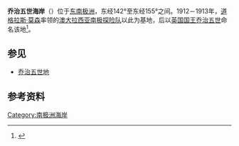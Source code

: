 {{coord|68|30|S|148|00|E|region:AQ_scale:10000000|display=title}}
{{Location map
 |Antarctica
 |mark=<!--dot-->Blue pog.svg
 |lon_dir=E
 |lat_dir=S
 |lat_deg=68|lat_min=30|lat_sec=
 |lon_deg=148|lon_min=00|lon_sec=
 |caption=<div style="text-align: center;">乔治五世海岸在[[南极洲|南极洲]]的位置。</div>
 |position=right
 |width=250
 |float=right
}}
'''乔治五世海岸'''（{{lang-en|Banzare Coast}}）位于[[东南极洲|东南极洲]]，东经142°至东经155°之间。1912－1913年，[[道格拉斯·莫森|道格拉斯·莫森]]率领的[[澳大拉西亚南极探险队|澳大拉西亚南极探险队]]以此为基地，后以[[英国国王|英国国王]][[乔治五世_(英国)|乔治五世]]命名该地<ref>{{Cite web |url=http://encyclopedia2.thefreedictionary.com/George+V+Coast |title=The Great Soviet Encyclopedia, 3rd Edition (1970-1979) |accessdate=2011-12-15 |archive-date=2013-06-24 |archive-url=https://web.archive.org/web/20130624225959/http://encyclopedia2.thefreedictionary.com/George+v+Coast |dead-url=no }}</ref>。

==参见==
* [[乔治五世地|乔治五世地]]

==参考资料==
{{reflist}}

[[Category:南极洲海岸|Category:南极洲海岸]]